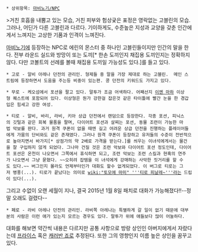  * 상위항목: [[마비노기/NPC]]
>거친 호흡을 내뿜고 있는 모습, 거친 피부와 험상궂은 표정은 영락없는 고블린의 모습. 그러나, 어딘가 다른 고블린과 다르다. 기이하게도, 수준높은 지성과 교양을 갖춘 인간에게서 느껴지는 고상한 기품과 인격이 느껴진다.

[[마비노기]]에 등장하는 NPC로 에린의 몬스터 중 하나인 고블린들이지만 인간의 말을 한다. 전부 라운드 실드와 방망이 또는 도끼[* 한손 도끼인지 채집용 도끼인지는 정확하지 않다. 다만 코볼트의 선례를 볼때 채집용 도끼일 가능성도 있다.]를 들고 있다.

 * 고로 - 알비 아레나 던전의 관리인. 형제들 중 말을 가장 제대로 하는 고블린.  메인 스트림에 등장하면서 도움을 주는등 비중이 있는편. 콩 던전의 키워드도 가지고 있다.

 * 무로 - 케오섬에서 포션을 팔고 있다. 말투가 조금 어색하다. 어째선지 [[이멘 마하]] 이상형 퀘스트에 포함되어 있다. 이상형은 뭔가 강한걸 잡은것 같은 타이틀에 빨간 눈을 한 경갑입은 힘세고 강한 여성.

 * 티로 - 알비, 바리, 라비, 키아 상급 던전에서 랜덤으로 등장한다. 각종 포션, 피닉스의 깃털과 같은 회복 물품을 팔며, 다이어트 포션과 살찌는 포션, 동물 조련이 가능한 마법 악보를 판다. 과거 원격 쿠폰이 없을 때엔 길고 어려운 상급 던전을 진행하는 플레이어들에게 가뭄의 단비와도 같은 존재였다. 그러나 원격 쿠폰이 등장하고 유저들의 수준이 전반적으로 높아지면서 바가지[* 상점가의 약 2배로 가격을 받는다.]를 씌우는 이녀석에게서는 물건을 잘 구입하지 않게 되었다. 그나마 건질 것은 조련 악보와 다이어트 포션 정도인데, 다이어트 포션은 온천이 나오면서 그쪽에서 휴식하면 되고, 조련 악보는 조련 스킬과 현혹의 연주가 나오면서 그냥 묻혔다. ~~오히려 잡템을 이 녀석에게 강매하는 사악한 짓거리를 할 수도 있다.~~ 버그인지 몰라도 언제부터인가 대화도 할수 없게되었다. 이 버그로 티로는 그저 병풍(...). 티로가 끝났다는 의미로 [[wiki:"토모에 마미" '''티로 피날레~''']]라는 드립이 있다(...). 

그리고 수없이 오랜 세월이 지나, 결국 2015년 1월 8일 패치로 대화가 가능해졌다!!--정말 오래도 걸렸다--

 * 페로 - 라비 아레나 던전의 관리인. 라비쪽 아레나는 특별하게 갈 일이 없기 때문에 대부분의 사람은 이런 애가 있는지 모르는 경우도 있다. 말투가 위에 애들보다 많이 어눌하다.

대화를 해보면 약간씩 내용은 다르지만 공통 사항으로 방랑 상인인 아버지에게서 자랐다는데 [[프라이스]] 혹은 [[캐러반 죠]]로 추정된다. 또한 그의 영향인지 이름 높은 상인을 꿈꾸고 있다.
